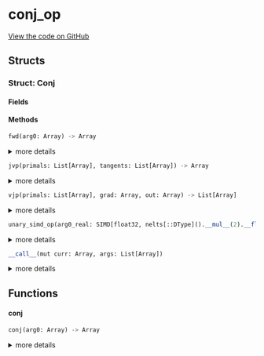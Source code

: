 # conj_op



[View the code on GitHub](https://github.com/endia-ai/Endia/tree/nightly/endia/functional/unary_ops/conj_op.mojo)

## Structs

### Struct: Conj





#### Fields

#### Methods

```python
fwd(arg0: Array) -> Array
```

<details>
<summary>more details</summary>

###### Args

- ``arg0``: ``Array``
  

###### Returns
- ``Array`` - 


</details>

```python
jvp(primals: List[Array], tangents: List[Array]) -> Array
```

<details>
<summary>more details</summary>

###### Args

- ``primals``: ``List[Array]``
  

- ``tangents``: ``List[Array]``
  

###### Returns
- ``Array`` - 


</details>

```python
vjp(primals: List[Array], grad: Array, out: Array) -> List[Array]
```

<details>
<summary>more details</summary>

###### Args

- ``primals``: ``List[Array]``
  

- ``grad``: ``Array``
  

- ``out``: ``Array``
  

###### Returns
- ``List[Array]`` - 


</details>

```python
unary_simd_op(arg0_real: SIMD[float32, nelts[::DType]().__mul__(2).__floordiv__(2)], arg0_imag: SIMD[float32, nelts[::DType]().__mul__(2).__floordiv__(2)]) -> Tuple[SIMD[float32, nelts[::DType]().__mul__(2).__floordiv__(2)], SIMD[float32, nelts[::DType]().__mul__(2).__floordiv__(2)]]
```

<details>
<summary>more details</summary>

###### Args

- ``arg0_real``: ``SIMD[float32, nelts[::DType]().__mul__(2).__floordiv__(2)]``
  

- ``arg0_imag``: ``SIMD[float32, nelts[::DType]().__mul__(2).__floordiv__(2)]``
  

###### Returns
- ``Tuple[SIMD[float32, nelts[::DType]().__mul__(2).__floordiv__(2)], SIMD[float32, nelts[::DType]().__mul__(2).__floordiv__(2)]]`` - 


</details>

```python
__call__(mut curr: Array, args: List[Array])
```

<details>
<summary>more details</summary>

###### Args

- ``curr``: ``Array``
  

- ``args``: ``List[Array]``
  


</details>

## Functions

#### **conj**

```python
conj(arg0: Array) -> Array
```

<details>
<summary>more details</summary>

###### Args

- ``arg0``: ``Array``
  

###### Returns
- ``Array`` - 


</details>

